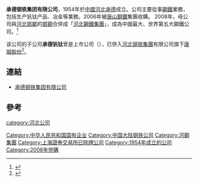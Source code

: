 '''承德钢铁集团有限公司'''，1954年於[[中國|中國]][[河北|河北]][[承德|承德]]成立。公司主要從事[[鋼鐵|鋼鐵]]業務，包括生产钒钛产品、冶金等業務。2006年被[[唐山鋼鐵|唐山鋼鐵]]集團收購。
2008年，母公司與[[河北|河北]][[邯鄲|邯鄲]]的[[邯鋼|邯鋼]]合併成「[[河北鋼鐵集團|河北鋼鐵集團]]」，成為中國最大、世界第五大鋼鐵公司。<ref>{{Cite web |url=http://stock.jrj.com.cn/2008/06/201658915690.shtml |title=中国最大钢铁公司河北钢铁集团诞生记 |accessdate=2011-07-19 |archive-date=2016-03-05 |archive-url=https://web.archive.org/web/20160305025753/http://stock.jrj.com.cn/2008/06/201658915690.shtml |dead-url=no }}</ref>

该公司的子公司'''承德钒钛'''曾是上市公司（{{Sse|600357|delisted=yes}}），已併入[[河北钢铁集團|河北钢铁集團]]有限公司旗下[[河钢集团|唐钢股份]]<ref>{{cite news |author1=楚怡俊 |title=A股首例跨交易所吸收合并 |url=http://stock.10jqka.com.cn/20091216/c61733502.shtml |accessdate=2021-08-06 |work=[[新闻晚报|新闻晚报]] |date=2009-12-16 |via=[[同花顺_(软件)|同花顺]] |archive-date=2021-08-06 |archive-url=https://web.archive.org/web/20210806235149/http://stock.10jqka.com.cn/20091216/c61733502.shtml |dead-url=no }}</ref>。

== 連結 ==
*[https://web.archive.org/web/20180112014456/http://www.cdsteel.cn/ 承德钢铁集团有限公司]

== 參考 ==
{{reflist}}

[[Category:中华人民共和国国有企业|Category:中华人民共和国国有企业]]
[[Category:中国大陆钢铁公司|Category:中国大陆钢铁公司]]
[[Category:河鋼集團|Category:河鋼集團]]
[[category:河北公司|category:河北公司]]
[[Category:上海證券交易所已除牌公司|Category:上海證券交易所已除牌公司]]
[[Category:1954年成立的公司|Category:1954年成立的公司]]
[[Category:2006年併購|Category:2006年併購]]
